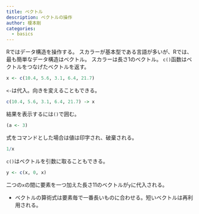 ```yaml
---
title: ベクトル
description: ベクトルの操作
author: 榎本剛
categories:
  - basics
---
```


Rではデータ構造を操作する。
スカラーが基本型である言語が多いが、Rでは、最も簡単なデータ構造はベクトル。
スカラーは長さ1のベクトル。
`c()`函数はベクトルをつなげたベクトルを返す。

```r
x <- c(10.4, 5.6, 3.1, 6.4, 21.7)
```
`<-`は代入。向きを変えることもできる。

```r
c(10.4, 5.6, 3.1, 6.4, 21.7) -> x
```

結果を表示するには`()`で囲む。

```r
(a <- 3)
```

式をコマンドとした場合は値は印字され、破棄される。

```r
1/x
```

`c()`はベクトルを引数に取ることもできる。

```r
y <- c(x, 0, x)
```

二つの`x`の間に要素を一つ加えた長さ11のベクトルが`y`に代入される。

- ベクトルの算術式は要素毎で一番長いものに合わせる。短いベクトルは再利用される。

